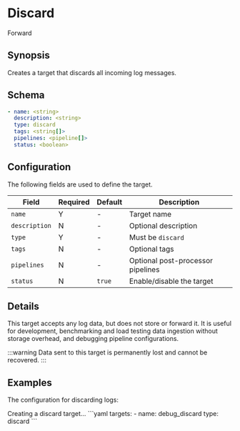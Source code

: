 # Discard

<span className="theme-doc-version-badge badge badge--secondary">Forward</span>

## Synopsis

Creates a target that discards all incoming log messages.

## Schema

```yaml
- name: <string>
  description: <string>
  type: discard
  tags: <string[]>
  pipelines: <pipeline[]>
  status: <boolean>
```

## Configuration

The following fields are used to define the target.

|Field|Required|Default|Description|
|---|---|---|---|
|`name`|Y|-|Target name|
|`description`|N|-|Optional description|
|`type`|Y|-|Must be `discard`|
|`tags`|N|-|Optional tags|
|`pipelines`|N|-|Optional post-processor pipelines|
|`status`|N|`true`|Enable/disable the target|

## Details

This target accepts any log data, but does not store or forward it. It is useful for development, benchmarking and load testing data ingestion without storage overhead, and debugging pipeline configurations.

:::warning
Data sent to this target is permanently lost and cannot be recovered.
:::

## Examples

The configuration for discarding logs:

<ExampleGrid>
  <CommentCol>
    Creating a discard target...
  </CommentCol>
  <CodeCol>
    ```yaml
    targets:
      - name: debug_discard
        type: discard
    ```
  </CodeCol>
</ExampleGrid>
